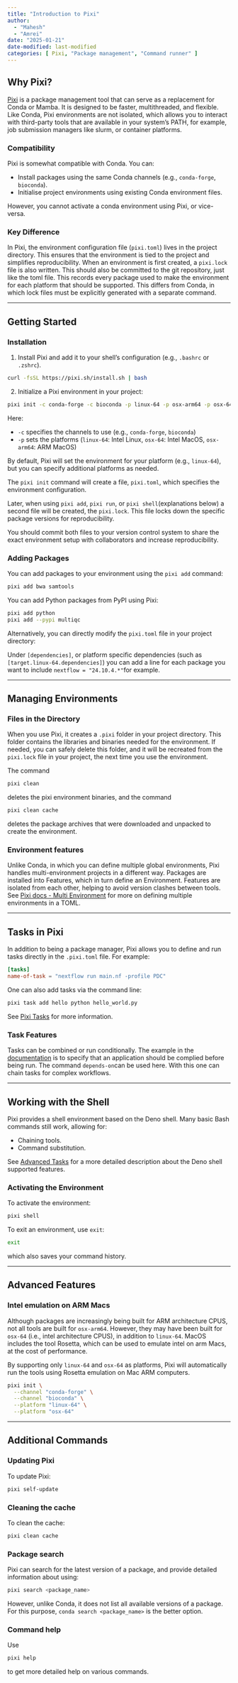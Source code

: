 ```yaml
---
title: "Introduction to Pixi"
author:
  - "Mahesh"
  - "Amrei"
date: "2025-01-21"
date-modified: last-modified
categories: [ Pixi, "Package management", "Command runner" ]
---
```


## Why Pixi?

[Pixi](https://pixi.sh/) is a package management tool that can serve as a replacement for Conda or
Mamba. It is designed to be faster, multithreaded, and flexible. Like Conda, Pixi environments are
not isolated, which allows you to interact with third-party tools that are available in your
system's PATH, for example, job submission managers like slurm, or container platforms.

### Compatibility

Pixi is somewhat compatible with Conda. You can:

- Install packages using the same Conda channels (e.g., `conda-forge`, `bioconda`).
- Initialise project environments using existing Conda environment files.

However, you cannot activate a conda environment using Pixi, or vice-versa.

### Key Difference

In Pixi, the environment configuration file (`pixi.toml`) lives in the project directory.
This ensures that the environment is tied to the project and simplifies reproducibility.
When an environment is first created, a `pixi.lock` file is also written. This should also
be committed to the git repository, just like the toml file. This records every package used
to make the environment for each platform that should be supported. This differs from Conda,
in which lock files must be explicitly generated with a separate command.

---

## Getting Started

### Installation

1. Install Pixi and add it to your shell's configuration (e.g., `.bashrc` or `.zshrc`).

```.bash
curl -fsSL https://pixi.sh/install.sh | bash
```

2. Initialize a Pixi environment in your project:

```.bash
pixi init -c conda-forge -c bioconda -p linux-64 -p osx-arm64 -p osx-64
```

Here:

- `-c` specifies the channels to use (e.g., `conda-forge`, `bioconda`)
- `-p` sets the platforms (`linux-64`: Intel Linux, `osx-64`: Intel MacOS, `osx-arm64`: ARM MacOS)

By default, Pixi will set the environment for your platform (e.g., `linux-64`), but you can specify
additional platforms as needed.

The `pixi init` command will create a file, `pixi.toml`, which specifies the environment configuration.

Later, when using `pixi add`, `pixi run`, or `pixi shell`(explanations below) a second file will be created, the `pixi.lock`. This file locks down the specific package versions for reproducibility.

You should commit both files to your version control system to share the exact environment setup
with collaborators and increase reproducibility.

### Adding Packages

You can add packages to your environment using the `pixi add` command:

```.bash
pixi add bwa samtools
```

You can add Python packages from PyPI using Pixi:

```.bash
pixi add python
pixi add --pypi multiqc
```

Alternatively, you can directly modify the `pixi.toml` file in your project directory:

Under `[dependencies]`, or platform specific dependencies (such as `[target.linux-64.dependencies]`)
you can add a line for each package you want to include `nextflow = "24.10.4.*"`for example.

---

## Managing Environments

### Files in the Directory

When you use Pixi, it creates a `.pixi` folder in your project directory. This folder contains the
libraries and binaries needed for the environment. If needed, you can safely delete this folder, and
it will be recreated from the `pixi.lock` file in your project, the next time you use the environment.

The command
```.bash
pixi clean
```
deletes the pixi environment binaries, and the command
```.bash
pixi clean cache
```
deletes the package archives that were downloaded and unpacked to create the environment.

### Environment features

Unlike Conda, in which you can define multiple global environments, Pixi handles multi-environment
projects in a different way. Packages are installed into Features, which in turn define an
Environment. Features are isolated from each other, helping to avoid version clashes between tools.
See [Pixi docs - Multi Environment](https://pixi.sh/latest/features/multi_environment/)
for more on defining multiple environments in a TOML.

---

## Tasks in Pixi

In addition to being a package manager,
Pixi allows you to define and run tasks directly in the `.pixi.toml` file. For example:

```.toml
[tasks]
name-of-task = "nextflow run main.nf -profile PDC"
```

One can also add tasks via the command line:

```.bash
pixi task add hello python hello_world.py
```

See [Pixi Tasks](https://pixi.sh/latest/features/advanced_tasks/) for more information.

### Task Features

Tasks can be combined or run conditionally. The example in the [documentation](https://pixi.sh/latest/features/advanced_tasks/)
is to specify that an application should be complied before being run. The command `depends-on`can
be used here. With this one can chain tasks for complex workflows.

---

## Working with the Shell

Pixi provides a shell environment based on the Deno shell. Many basic Bash commands still work, allowing for:

- Chaining tools.
- Command substitution.

See [Advanced Tasks](https://pixi.sh/latest/features/advanced_tasks/#our-task-runner-deno_task_shell) for a
more detailed description about the Deno shell supported features.

### Activating the Environment

To activate the environment:

```.bash
pixi shell
```

To exit an environment, use `exit`:

```.bash
exit
```

which also saves your command history.

---

## Advanced Features


### Intel emulation on ARM Macs

Although packages are increasingly being built for ARM architecture CPUS, not all tools are built for `osx-arm64`. However, they may have been built for `osx-64` (i.e., intel architecture CPUS), in addition to `linux-64`. MacOS includes the tool Rosetta, which can be used to emulate intel on arm Macs, at the cost of performance.

By supporting only `linux-64` and `osx-64` as platforms, Pixi will automatically run the tools using Rosetta emulation on Mac ARM computers.

```bash
pixi init \
  --channel "conda-forge" \
  --channel "bioconda" \
  --platform "linux-64" \
  --platform "osx-64"
```

---

## Additional Commands

### Updating Pixi

To update Pixi:

```.bash
pixi self-update
```

### Cleaning the cache

To clean the cache:

```.bash
pixi clean cache
```

### Package search

Pixi can search for the latest version of a package, and provide detailed information
about using:

```.bash
pixi search <package_name>
```

However, unlike Conda, it does not list all available versions of a package. For this purpose,
`conda search <package_name>` is the better option.

### Command help

Use

```.bash
pixi help
```

to get more detailed help on various commands.
